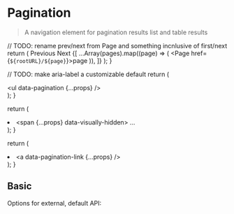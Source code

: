 
<Meta title="Components|pagination" />

# Pagination

> A navigation element for pagination results list and table results

  // TODO: rename prev/next from Page and something incnlusive of first/next
  return (
    <Container>
      <Page href="#previous">Previous</Page>
      <Page href="#next">Next</Page>
      {[
        ...Array(pages).map((page) => (
          <Page href={`${rootURL}/${page}`}>page</Page>
        )),
      ]}
      <TruncatedPages />
    </Container>
  );
}

  // TODO: make aria-label a customizable default
  return (
    <nav aria-label="Page navigation example">
      <ul data-pagination {...props} />
    </nav>
  );
}

  return (
    <li data-pagination-item>
      <span {...props} data-visually-hidden>
        …
      </span>
    </li>
  );
}

  return (
    <li data-pagination-item>
      <a data-pagination-link {...props} />
    </li>
  );
}

## Basic

Options for external, default API:

<Preview>
  <Story name="abstracted">
    <Pagination pages={10} page={6} rootURL="#" />
  </Story>
</Preview>

